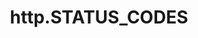 ---
id: "node_med_013"
questionType: "MULTIPLE_CHOICE"
title: "http.STATUS_CODES"
description: "What does http.STATUS_CODES contain?"
difficulty: "MEDIUM"
category: "Node.js"
options:
  - "List of HTTP headers"
  - "List of HTTP methods"
  - "Mapping of status codes to messages"
  - "List of MIME types"
correctAnswer: 2
---